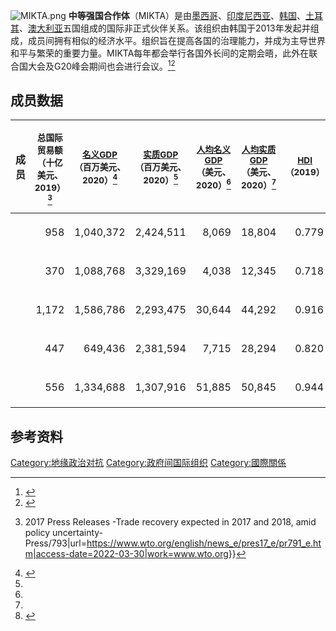 [[File:MIKTA.png|thumb]]
'''中等强国合作体'''（MIKTA）是由[[墨西哥|墨西哥]]、[[印度尼西亚|印度尼西亚]]、[[韩国|韩国]]、[[土耳其|土耳其]]、[[澳大利亚|澳大利亚]]五国组成的国际非正式伙伴关系。该组织由韩国于2013年发起并组成，成员间拥有相似的经济水平。组织旨在提高各国的治理能力，并成为主导世界和平与繁荣的重要力量。MIKTA每年都会举行各国外长间的定期会晤，此外在联合国大会及G20峰会期间也会进行会议。<ref>{{cite web |title=韩拟召开“中等强国合作体”会议 磋商发展方案 |url=https://world.huanqiu.com/article/9CaKrnJRcXk |website=环球网 |accessdate=2020-09-22}}</ref><ref>{{cite web |title=中等强国合作体渐成治理新力量 |url=http://www.cssn.cn/sf/bwsf_lllwz/201508/t20150813_2118965.shtml |website=中国社会科学网}}</ref>

== 成员数据 ==
{| class="wikitable sortable" style="font-size:90%;"
|-
! 成员
! style="font-size:85%" |总国际贸易额 <br> （十亿美元、2019）<ref>{{Cite web|title=WTO {{!}} 2017 Press Releases -Trade recovery expected in 2017 and 2018, amid policy uncertainty- Press/793|url=https://www.wto.org/english/news_e/pres17_e/pr791_e.htm|access-date=2022-03-30|work=www.wto.org}}</ref>
! style="font-size:85%" |[[各国名义国内生产总值列表|名义GDP]]<br>（百万美元、2020）<ref name="GDP">{{cite web|title=Gross domestic product|url=http://www.imf.org/external/pubs/ft/weo/2017/01/weodata/weorept.aspx?sy=2015&ey=2022&scsm=1&ssd=1&sort=country&ds=.&br=1&pr1.x=107&pr1.y=0&c=193%2C273%2C536%2C186%2C542&s=NGDPD%2CNGDPDPC%2CPPPGDP%2CPPPPC&grp=0&a=|accessdate=14 April 2017|date=April 2017|publisher=IMF World Economic Outlook}}</ref>
! style="font-size:85%" | [[各国实质国内生产总值列表|实质GDP]]<br>（百万美元、2020）<ref name="GDP" />
! style="font-size:85%" | [[各国人均名义国内生产总值列表|人均名义GDP]]<br>（美元、2020）<ref name="GDP" />
! style="font-size:85%" | [[各国人均实质国内生产总值列表|人均实质GDP]]<br>（美元、2020）<ref name="GDP" />
! style="font-size:85%" | [[人类发展指数|HDI]]<br>（2019）
! style="font-size:85%" | 人口<br>（2020）
! style="font-size:85%" | [[二十國集團|G20]]
! style="font-size:85%" | [[发展援助委员会|DAC]]
! style="font-size:85%" | [[经济合作与发展组织|OECD]]
! style="font-size:85%" | [[北大西洋公约组织|NATO]]
! style="font-size:85%" | 经济体分类<br>（[[國際貨幣基金組織|IMF]]）<ref>{{cite web|title=World Economic Outlook data|url=http://www.imf.org/external/pubs/ft/weo/2013/02/weodata/weoselgr.aspx|accessdate=19 October 2014|year=2013|publisher=IMF}}</ref>
|-
| '''{{flagcountry|Mexico}}'''
| style="text-align: right;" | 958
| style="text-align: right;" |1,040,372
| style="text-align: right;" |2,424,511
| style="text-align: right;" |8,069
| style="text-align: right;" |18,804
| style="text-align: right;" | 0.779
| style="text-align: right;" | 127,792,286
| style="text-align:center; background:#98fb98;"| {{Y}}
| style="text-align:center;"| {{N}}
| style="text-align:center; background:#98fb98;"| {{Y}}
| style="text-align:center;"| {{N}}
| style="text-align:center;"| 新兴
|-
| '''{{flagcountry|Indonesia}}'''
| style="text-align: right;" | 370
| style="text-align: right;" |1,088,768
| style="text-align: right;" |3,329,169
| style="text-align: right;" |4,038
| style="text-align: right;" |12,345
| style="text-align: right;" | 0.718
| style="text-align: right;" | 269,603,400
| style="text-align:center; background:#98fb98;"| {{Y}}
| style="text-align:center;"| {{N}}
| style="text-align:center;"| {{N}}
| style="text-align:center;"| {{N}}
| style="text-align:center;"| 新兴
|-
| '''{{nowrap|{{flagcountry|South Korea}}}}'''
| style="text-align: right;" | 1,172
| style="text-align: right;" |1,586,786
| style="text-align: right;" |2,293,475
| style="text-align: right;" |30,644
| style="text-align: right;" |44,292
| style="text-align: right;" | 0.916
| style="text-align: right;" | 51,841,786
| style="text-align:center; background:#98fb98;"| {{Y}}
| style="text-align:center; background:#98fb98;"| {{Y}}
| style="text-align:center; background:#98fb98;"| {{Y}}
| style="text-align:center;"| {{N}}
| style="text-align:center;"| 发达
|-
| '''{{flagcountry|Turkey}}'''
| style="text-align: right;" | 447
| style="text-align: right;" |649,436
| style="text-align: right;" |2,381,594
| style="text-align: right;" |7,715
| style="text-align: right;" |28,294
| style="text-align: right;" | 0.820
| style="text-align: right;" | 83,154,997
| style="text-align:center; background:#98fb98;"| {{Y}}
| style="text-align:center;"| {{N}}
| style="text-align:center; background:#98fb98;"| {{Y}}
| style="text-align:center; background:#98fb98;"| {{Y}}
| style="text-align:center;"| 新兴
|-
| '''{{flagcountry|Australia}}'''
| style="text-align: right;" | 556
| style="text-align: right;" |1,334,688
| style="text-align: right;" |1,307,916
| style="text-align: right;" |51,885
| style="text-align: right;" |50,845
| style="text-align: right;" | 0.944
| style="text-align: right;" | 25,690,064
| style="text-align:center; background:#98fb98;"| {{Y}}
| style="text-align:center; background:#98fb98;"| {{Y}}
| style="text-align:center; background:#98fb98;"| {{Y}}
| style="text-align:center;"| {{N}}
| style="text-align:center;"| 发达
|}

==参考资料==
{{refs}}

[[Category:地缘政治对抗|Category:地缘政治对抗]]
[[Category:政府间国际组织|Category:政府间国际组织]]
[[Category:國際關係|Category:國際關係]]
